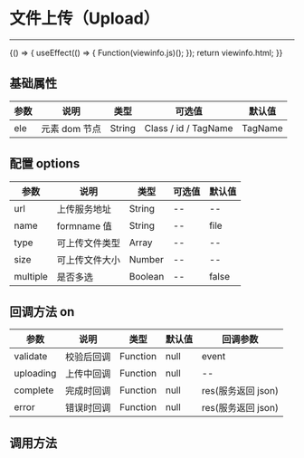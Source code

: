 
# 文件上传（Upload）

---

<Meta title="复用组件/文件上传(Upload)" />

<Canvas>
    <Story
        name="通用"
        height="150px"
        parameters={{ docs: { source: { code: viewinfo.js } } }}
    >
        {() => {
            useEffect(() => {
                Function(viewinfo.js)();
            });
            return viewinfo.html;
        }}
    </Story>
</Canvas>

## 基础属性

| 参数 | 说明          | 类型   | 可选值               | 默认值  |
| ---- | ------------- | ------ | -------------------- | ------- |
| ele  | 元素 dom 节点 | String | Class / id / TagName | TagName |

## 配置 options

| 参数     | 说明           | 类型    | 可选值 | 默认值 |
| -------- | -------------- | ------- | ------ | ------ |
| url      | 上传服务地址   | String  | --     | --     |
| name     | formname 值    | String  | --     | file   |
| type     | 可上传文件类型 | Array   | --     | --     |
| size     | 可上传文件大小 | Number  | --     | --     |
| multiple | 是否多选       | Boolean | --     | false  |


## 回调方法 on

| 参数      | 说明       | 类型     | 默认值 | 回调参数           |
| --------- | ---------- | -------- | ------ | ------------------ |
| validate  | 校验后回调 | Function | null   | event              |
| uploading | 上传中回调 | Function | null   | --                 |
| complete  | 完成时回调 | Function | null   | res(服务返回 json) |
| error     | 错误时回调 | Function | null   | res(服务返回 json) |

## 调用方法
